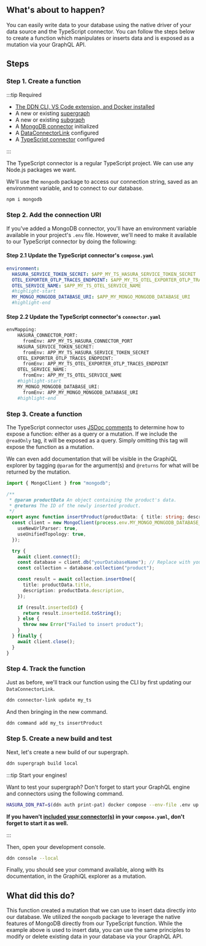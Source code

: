 
## What's about to happen?

You can easily write data to your database using the native driver of your data source and the TypeScript connector. You
can follow the steps below to create a function which manipulates or inserts data and is exposed as a mutation via your
GraphQL API.

<Thumbnail src="/img/get-started/ERD/mutate-data.png" alt="Mutate data using your API" width="1000px" />

## Steps

### Step 1. Create a function

:::tip Required

- [The DDN CLI, VS Code extension, and Docker installed](/getting-started/build/00-prerequisites.mdx)
- A new or existing [supergraph](/getting-started/build/01-init-supergraph.mdx)
- A new or existing [subgraph](/getting-started/build/02-init-subgraph.mdx)
- A [MongoDB connector](/getting-started/build/03-connect-to-data/01-connect-a-source.mdx) initialized
- A [DataConnectorLink](/getting-started/build/03-connect-to-data/02-create-source-metadata.mdx) configured
- A [TypeScript connector](/getting-started/build/06-add-business-logic.mdx) configured

:::

The TypeScript connector is a regular TypeScript project. We can use any Node.js packages we want.

We'll use the `mongodb` package to access our connection string, saved as an environment variable, and to connect to our
database.

```bash title="From the my_subgraph/connector/my_mongo directory, run:"
npm i mongodb
```

### Step 2. Add the connection URI

If you've added a MongoDB connector, you'll have an environment variable available in your project's `.env` file.
However, we'll need to make it available to our TypeScript connector by doing the following:

#### Step 2.1 Update the TypeScript connector's `compose.yaml`

```yaml title="Add the reference to the connection URI used in your project's root .env:"
environment:
  HASURA_SERVICE_TOKEN_SECRET: $APP_MY_TS_HASURA_SERVICE_TOKEN_SECRET
  OTEL_EXPORTER_OTLP_TRACES_ENDPOINT: $APP_MY_TS_OTEL_EXPORTER_OTLP_TRACES_ENDPOINT
  OTEL_SERVICE_NAME: $APP_MY_TS_OTEL_SERVICE_NAME
  #highlight-start
  MY_MONGO_MONGODB_DATABASE_URI: $APP_MY_MONGO_MONGODB_DATABASE_URI
  #highlight-end
```

#### Step 2.2 Update the TypeScript connector's `connector.yaml`

```bash title="Add the environment mapping:"
envMapping:
    HASURA_CONNECTOR_PORT:
      fromEnv: APP_MY_TS_HASURA_CONNECTOR_PORT
    HASURA_SERVICE_TOKEN_SECRET:
      fromEnv: APP_MY_TS_HASURA_SERVICE_TOKEN_SECRET
    OTEL_EXPORTER_OTLP_TRACES_ENDPOINT:
      fromEnv: APP_MY_TS_OTEL_EXPORTER_OTLP_TRACES_ENDPOINT
    OTEL_SERVICE_NAME:
      fromEnv: APP_MY_TS_OTEL_SERVICE_NAME
    #highlight-start
    MY_MONGO_MONGODB_DATABASE_URI:
      fromEnv: APP_MY_MONGO_MONGODB_DATABASE_URI
    #highlight-end
```

### Step 3. Create a function

The TypeScript connector uses [JSDoc comments](https://jsdoc.app/) to determine how to expose a function: either as a
query or a mutation. If we include the `@readOnly` tag, it will be exposed as a query. Simply omitting this tag will
expose the function as a mutation.

We can even add documentation that will be visible in the GraphiQL explorer by tagging `@param` for the argument(s) and
`@returns` for what will be returned by the mutation.

```ts title="my_subgraph/connectors/my_ts/functions.ts"
import { MongoClient } from "mongodb";

/**
 * @param productData An object containing the product's data.
 * @returns The ID of the newly inserted product.
 */
export async function insertProduct(productData: { title: string; description: string }): Promise<string> {
  const client = new MongoClient(process.env.MY_MONGO_MONGODB_DATABASE_URI!, {
    useNewUrlParser: true,
    useUnifiedTopology: true,
  });

  try {
    await client.connect();
    const database = client.db("yourDatabaseName"); // Replace with your database name
    const collection = database.collection("product");

    const result = await collection.insertOne({
      title: productData.title,
      description: productData.description,
    });

    if (result.insertedId) {
      return result.insertedId.toString();
    } else {
      throw new Error("Failed to insert product");
    }
  } finally {
    await client.close();
  }
}
```

### Step 4. Track the function

Just as before, we'll track our function using the CLI by first updating our `DataConnectorLink`.

```bash title="From any directory in the project, run:"
ddn connector-link update my_ts
```

And then bringing in the new command.

```bash title="From any directory in the project, run:"
ddn command add my_ts insertProduct
```

### Step 5. Create a new build and test

Next, let's create a new build of our supergraph.

```bash title="Run:"
ddn supergraph build local
```

:::tip Start your engines!

Want to test your supergraph? Don't forget to start your GraphQL engine and connectors using the following command.

```bash title="Run:"
HASURA_DDN_PAT=$(ddn auth print-pat) docker compose --env-file .env up --build --watch
```

**If you haven't [included your connector(s)](/getting-started/build/01-init-supergraph.mdx) in your `compose.yaml`,
don't forget to start it as well.**

:::

Then, open your development console.

```bash title="Run:"
ddn console --local
```

Finally, you should see your command available, along with its documentation, in the GraphiQL explorer as a mutation.

## What did this do?

This function created a mutation that we can use to insert data directly into our database. We utilized the `mongodb`
package to leverage the native features of MongoDB directly from our TypeScript function. While the example above is
used to insert data, you can use the same principles to modify or delete existing data in your database via your GraphQL
API.
